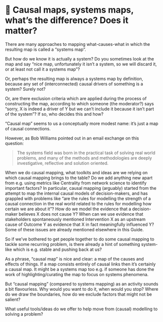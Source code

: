 # 🧠 Causal maps, systems maps, what's the difference? Does it matter?

There are many approaches to mapping what-causes-what in which the resulting map is called a "systems map". 

But how do we know it is actually a system? Do you sometimes look at the map and say "nice map, unfortunately it isn't a system, so we will discard it, or at least not call it a systems map"? 

Or, perhaps the resulting map is always a systems map by definition, because any set of (interconnected) causal drivers of something is a system? Surely not?

Or, are there exclusion criteria which are applied during the process of constructing the map, according to which someone (the moderator?) says "sorry, X is indeed a driver of Y but we can't include it because it isn't part of the system"? If so, who decides this and how?

"Causal map" seems to us a conceptually more modest name: it's just a map of causal connections. 

However, as Bob Williams pointed out in an email exchange on this question: 

>The systems field was born in the practical task of solving real world problems, and many of the methods and methodologies are deeply investigative, reflective and solution oriented.

When we do causal mapping, what toolkits and ideas are we relying on which causal mapping brings to the table? Do we add anything new apart from e.g. using metrics like Centrality from network science to identify important factors? In particular, causal mapping (arguably) started from the attempt to map the internal causal models of decision-makers, and has grappled with problems like "are the rules for modelling the strength of a causal connection in the real world related to the rules for modelling how certain we are about it"? How do we model the evidence that a decision-maker believes X does not cause Y? When can we use evidence that stakeholders spontaneously mentioned Intervention X as an upstream cause of Outcome Y as evidence that X in fact meaningfully influenced Y? Some of these issues are already mentioned elsewhere in this Guide.

So if we've bothered to get people together to do some causal mapping to tackle some recurring problem, is there already a hint of something system-like which is e.g. stable and pushing back at us? 

As a phrase, "causal map" is nice and clear:  a map of the causes and effects of things. If a map consists entirely of causal links then it's certainly a causal map. It might be a systems map too e.g. if someone has done the work of highlighting/curating the map to focus on systems phenomena.

But "causal mapping" (compared to systems mapping) as an activity sounds a bit flavourless. Why would you want to do it, when would you stop? Where do we draw the boundaries, how do we exclude factors that might not be salient?

What useful tools/ideas do we offer to help move from (causal) modelling to solving a problem? 